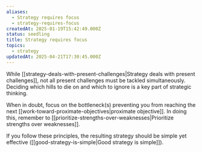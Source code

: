 ```yaml
---
aliases:
  - Strategy requires focus
  - strategy-requires-focus
createdAt: 2025-01-19T15:42:49.000Z
status: seedling
title: Strategy requires focus
topics:
  - strategy
updatedAt: 2025-04-21T17:30:45.000Z
---
```

While [[strategy-deals-with-present-challenges|Strategy deals with present challenges]], not all present challenges must be tackled simultaneously. Deciding which hills to die on and which to ignore is a key part of strategic thinking.

When in doubt, focus on the bottleneck(s) preventing you from reaching the next [[work-toward-proximate-objectives|proximate objective]]. In doing this, remember to [[prioritize-strengths-over-weaknesses|Prioritize strengths over weaknesses]].

If you follow these principles, the resulting strategy should be simple yet effective ([[good-strategy-is-simple|Good strategy is simple]]).
